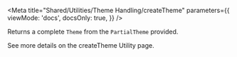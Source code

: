 


<Meta
  title="Shared/Utilities/Theme Handling/createTheme"
  parameters={{
    viewMode: 'docs',
    docsOnly: true,
  }}
/>

<UtilitiesHeader />

<Title type="h3">
  <code>createTheme()</code>
</Title>

Returns a complete `Theme` from the `PartialTheme` provided.

See more details on the <LinkTo kind='Shared/Themes/createTheme Utility'>createTheme Utility page.</LinkTo>
